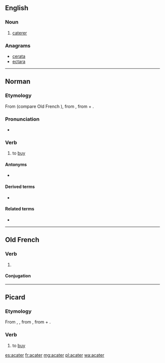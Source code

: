 ==English==

===Noun===
{{en-noun}}

# {{context|obsolete|lang=en}} [[caterer]]

===Anagrams===
* [[cerata#English|cerata]]
* [[ectara#English|ectara]]

----

==Norman==

===Etymology===
From {{etyl|ONF.|nrf}} {{m|fro|acater}} (compare Old French {{m|fro|achater}}), from {{etyl|VL.|nrf}} {{m|la|*accaptāre}}, from {{etyl|la|nrf}} {{m|la|ad}} + {{m|la|capto|captō, captāre}}.

===Pronunciation===
* {{audio|Jer-acater.ogg|Audio (Jersey)|lang=nrf}}

===Verb===
{{nrf-verb}}

# {{label|nrf|Jersey}} to [[buy]]

====Antonyms====
* {{l|nrf|vendre||to sell}}

====Derived terms====
* {{l|nrf|acateux||buyer}}

====Related terms====
* {{l|nrf|acat||purchase}}

----

==Old French==

===Verb===
{{head|fro|verb}}

# {{context|Picardy|lang=fro}} {{alternative form of|achater|lang=fro}}

====Conjugation====
{{fro-conj-er}}

----

==Picard==

===Etymology===
From {{etyl|fro|pcd}} {{term|acater|lang=fro}}, {{term|achater|lang=fro}}, from {{etyl|VL.|pcd}} {{m|la|*accaptāre}}, from {{etyl|la|pcd}} {{term|ad|lang=la}} + {{term|capto|captō, captāre|lang=la}}.

===Verb===
{{head|pcd|verb}}

# to [[buy]]

[[es:acater]]
[[fr:acater]]
[[mg:acater]]
[[pl:acater]]
[[wa:acater]]